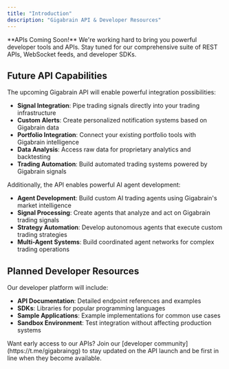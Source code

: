 ```yaml
---
title: "Introduction" 
description: "Gigabrain API & Developer Resources"
---
```


<Note>
  **APIs Coming Soon!** We're working hard to bring you powerful developer tools and APIs. Stay tuned for our comprehensive suite of REST APIs, WebSocket feeds, and developer SDKs.
</Note>

## Future API Capabilities

The upcoming Gigabrain API will enable powerful integration possibilities:

- **Signal Integration**: Pipe trading signals directly into your trading infrastructure
- **Custom Alerts**: Create personalized notification systems based on Gigabrain data
- **Portfolio Integration**: Connect your existing portfolio tools with Gigabrain intelligence
- **Data Analysis**: Access raw data for proprietary analytics and backtesting
- **Trading Automation**: Build automated trading systems powered by Gigabrain signals

Additionally, the API enables powerful AI agent development:

- **Agent Development**: Build custom AI trading agents using Gigabrain's market intelligence
- **Signal Processing**: Create agents that analyze and act on Gigabrain trading signals
- **Strategy Automation**: Develop autonomous agents that execute custom trading strategies
- **Multi-Agent Systems**: Build coordinated agent networks for complex trading operations

## Planned Developer Resources

Our developer platform will include:

- **API Documentation**: Detailed endpoint references and examples
- **SDKs**: Libraries for popular programming languages
- **Sample Applications**: Example implementations for common use cases
- **Sandbox Environment**: Test integration without affecting production systems

<Info>
  Want early access to our APIs? Join our [developer community](https://t.me/gigabraingg) to stay updated on the API launch and be first in line when they become available.
</Info>

